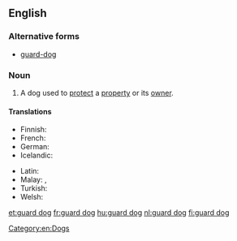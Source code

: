 ==English==
{{wikipedia}}

===Alternative forms===
* [[guard-dog]]

===Noun===
{{en-noun|head=[[guard]] [[dog]]}}

# A dog used to [[protect]] a [[property]] or its [[owner]].

====Translations====
{{trans-top|dog used to protect a property or its owner}}
* Finnish: {{t+|fi|vahtikoira}}
* French: {{t+|fr|chien de garde|m}}
* German: {{t|de|Wachhund|m}}
* Icelandic: {{t|is|varðhundur|m}}
{{trans-mid}}
* Latin: {{t|la|canis custos|m}}
* Malay: {{t|ms|anjing penjaga}}, {{t|ms|anjing pengawal}}
* Turkish: {{t|tr|bekçi köpeği}}
* Welsh: {{t|cy|gwarchodgi}}
{{trans-bottom}}

[[Category:en:Dogs]]

[[et:guard dog]]
[[fr:guard dog]]
[[hu:guard dog]]
[[nl:guard dog]]
[[fi:guard dog]]